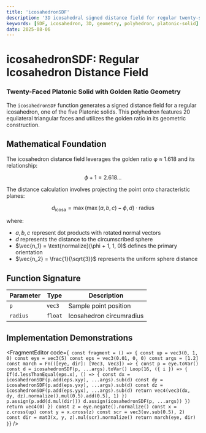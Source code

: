 ```yaml
---
title: 'icosahedronSDF'
description: '3D icosahedral signed distance field for regular twenty-sided polyhedron'
keywords: [SDF, icosahedron, 3D, geometry, polyhedron, platonic-solid]
date: 2025-08-06
---
```



# icosahedronSDF: Regular Icosahedron Distance Field

### Twenty-Faced Platonic Solid with Golden Ratio Geometry

The `icosahedronSDF` function generates a signed distance field for a regular icosahedron, one of the five Platonic solids. This polyhedron features 20 equilateral triangular faces and utilizes the golden ratio in its geometric construction.

## Mathematical Foundation

The icosahedron distance field leverages the golden ratio φ ≈ 1.618 and its relationship:

$$
\phi + 1 = 2.618...
$$

The distance calculation involves projecting the point onto characteristic planes:

$$
d_{\text{icosa}} = \max\left(\max(a, b, c) - \phi, d\right) \cdot \text{radius}
$$

where:

- $a, b, c$ represent dot products with rotated normal vectors
- $d$ represents the distance to the circumscribed sphere
- $\vec{n_1} = \text{normalize}(\phi + 1, 1, 0)$ defines the primary orientation
- $\vec{n_2} = \frac{1}{\sqrt{3}}$ represents the uniform sphere distance

## Function Signature

| Parameter | Type    | Description              |
| --------- | ------- | ------------------------ |
| `p`       | `vec3`  | Sample point position    |
| `radius`  | `float` | Icosahedron circumradius |

## Implementation Demonstrations

<FragmentEditor
        code={`
const fragment = () => {
        const up = vec3(0, 1, 0)
        const eye = vec3(5)
        const eps = vec3(0.01, 0, 0)
        const args = [1.2]
        const march = Fn(([eye, dir]: [Vec3, Vec3]) => {
                const p = eye.toVar()
                const d = icosahedronSDF(p, ...args).toVar()
                Loop(16, ({ i }) => {
                        If(d.lessThanEqual(eps.x), () => {
                                const dx = icosahedronSDF(p.add(eps.xyy), ...args).sub(d)
                                const dy = icosahedronSDF(p.add(eps.yxy), ...args).sub(d)
                                const dz = icosahedronSDF(p.add(eps.yyx), ...args).sub(d)
                                return vec4(vec3(dx, dy, dz).normalize().mul(0.5).add(0.5), 1)
                        })
                        p.assign(p.add(d.mul(dir)))
                        d.assign(icosahedronSDF(p, ...args))
                })
                return vec4(0)
        })
        const z = eye.negate().normalize()
        const x = z.cross(up)
        const y = x.cross(z)
        const scr = vec3(uv.sub(0.5), 2)
        const dir = mat3(x, y, z).mul(scr).normalize()
        return march(eye, dir)
}`}
/>
